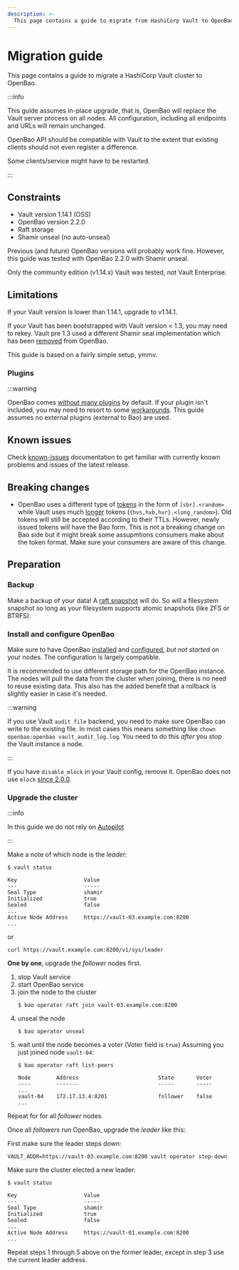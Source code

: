 ```yaml
---
description: >-
  This page contains a guide to migrate from HashiCorp Vault to OpenBao
---
```


# Migration guide

This page contains a guide to migrate a HashiCorp Vault cluster to OpenBao.

:::info

This guide assumes in-place upgrade, that is, OpenBao will replace the
Vault server process on all nodes. All configuration, including
all endpoints and URLs will remain unchanged.

OpenBao API should be compatible with Vault to the extent that existing
clients should not even register a difference.

Some clients/service might have to be restarted.

:::

## Constraints

 * Vault version 1.14.1 (OSS)
 * OpenBao version 2.2.0
 * Raft storage
 * Shamir unseal (no auto-unseal)

Previous (and future) OpenBao versions will probably work fine. However,
this guide was tested with OpenBao 2.2.0 with Shamir unseal.

Only the community edition (v1.14.x) Vault was tested, not Vault Enterprise.

## Limitations

If your Vault version is lower than 1.14.1, upgrade to v1.14.1.

If your Vault has been bootstrapped with Vault version < 1.3,
you may need to rekey. Vault pre 1.3 used a different Shamir seal
implementation which has been [removed](https://github.com/openbao/openbao/commit/ad0870c7361807192bfa1fc32964d8b1bca416ab)
from OpenBao.

This guide is based on a fairly simple setup, ymmv.

### Plugins

:::warning

OpenBao comes [without many plugins](https://github.com/orgs/openbao/discussions/64) by default.
If your plugin isn't included, you may need to resort to some [workarounds](https://github.com/openbao/openbao/issues/257#issuecomment-3228461262).
This guide assumes no external plugins (external to Bao) are used.

## Known issues

Check [known-issues](https://openbao.org/docs/known-issues/) documentation
to get familiar with currently known problems and issues of the latest
release.

## Breaking changes

- OpenBao uses a different type of
  [tokens](https://openbao.org/docs/concepts/tokens/#token-formats)
  in the form of `[sbr].<random>` while Vault uses much
  [longer](https://developer.hashicorp.com/vault/docs/concepts/tokens#token-types)
  tokens (`{hvs,hvb,hvr}.<long_random>`). Old tokens will still be accepted
  according to their TTLs. However, newly issued tokens will have the Bao
  form. This is not a breaking change on Bao side but it might break some
  assupmtions consumers make about the token format. Make sure your consumers
  are aware of this change.

## Preparation

### Backup

Make a backup of your data! A [raft snapshot](https://openbao.org/docs/commands/operator/raft/#snapshot)
will do. So will a filesystem snapshot so long as your filesystem supports
atomic snapshots (like ZFS or BTRFS).

### Install and configure OpenBao

Make sure to have OpenBao [installed](https://openbao.org/docs/install/) and
[configured](https://openbao.org/docs/configuration/), _but not started_
on your nodes. The configuration is largely compatible.

It is recommended to use different storage path for the OpenBao instance.
The nodes will pull the data from the cluster when joining, there is no
need to reuse existing data. This also has the added benefit that a rollback
is slightly easier in case it's needed.

:::warning

If you use Vault `audit file` backend, you need to make sure OpenBao
can write to the existing file. In most cases this means something
like `chown openbao:openbao vault_audit_log.log`. You need to do this
_after_ you stop the Vault instance a node.

:::

If you have `disable_mlock` in your Vault config, remove it. OpenBao does
not use `mlock` [since 2.0.0](https://openbao.org/docs/rfcs/mlock-removal/).


### Upgrade the cluster

:::info

In this guide we do not rely on [Autopilot](https://openbao.org/docs/commands/operator/raft/#autopilot)

:::

Make a note of which node is the _leader_:
```
$ vault status

Key                     Value
---                     -----
Seal Type               shamir
Initialized             true
Sealed                  false
...
Active Node Address     https://vault-03.example.com:8200
...
```

or

```
curl https://vault.example.com:8200/v1/sys/leader
```

**One by one**, upgrade the _follower_ nodes first.

1. stop Vault service
2. start OpenBao service
3. join the node to the cluster
   ```
   $ bao operator raft join vault-03.example.com:8200
   ```
4. unseal the node
   ```
   $ bao operator unseal
   ```
5. wait until the node becomes a voter (Voter field is `true`)
   Assuming you just joined node `vault-04`:
   ```
   $ bao operator raft list-peers

   Node        Address                         State       Voter
   ----        -------                         -----       -----
   ...
   vault-04    172.17.13.4:8201                follower    false
   ...
   ```

Repeat for for all _follower_ nodes.

Once all _followers_ run OpenBao, upgrade the _leader_ like this:

First make sure the leader steps down:

```
VAULT_ADDR=https://vault-03.example.com:8200 vault operator step-down
```

Make sure the cluster elected a new leader:
```
$ vault status

Key                     Value
---                     -----
Seal Type               shamir
Initialized             true
Sealed                  false
...
Active Node Address     https://vault-01.example.com:8200
...
```

Repeat steps 1 through 5 above on the former leader, except in step 3
use the current leader address.
